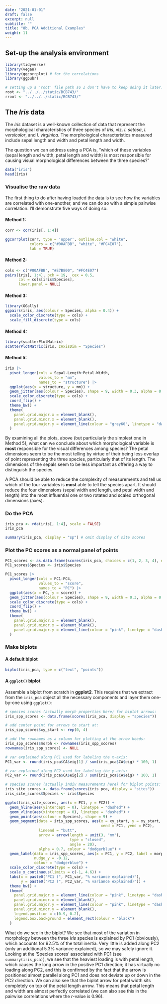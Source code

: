 ```yaml
---
date: "2021-01-01"
draft: false
excerpt: null
subtitle: ""
title: "8b. PCA Additional Examples"
weight: 11
---
```


<!--- # Topic 8b: Principal Component Analysis (PCA) --->

## Set-up the analysis environment

```r
library(tidyverse)
library(vegan)
library(ggcorrplot) # for the correlations
library(ggpubr)

# setting up a 'root' file path so I don't have to keep doing it later...
root <- "../../../static/BCB743/"
rroot <- "../../../static/BCB743/"
```

## The *Iris* data

The *Iris* dataset is a well-known collection of data that represent the morphological characteristics of three species of *Iris*, viz. *I. setosa*, *I. versicolor*, and *I. virginica*. The morphological characteristics measured include sepal length and width and petal length and width.

The question we can address using a PCA is, "which of these variables (sepal length and width, petal length and width) is most responsible for causing visual morphological differences between the three species?"

```r
data("iris")
head(iris)
```
### Visualise the raw data
The first thing to do after having loaded the data is to see how the variables are correlated with one-another, and we can do so with a simple pairwise correlation. I'll demonstrate five ways of doing so.

#### Method 1:
```r
corr <- cor(iris[, 1:4])

ggcorrplot(corr, type = 'upper', outline.col = "white",
           colors = c("#00AFBB", "white", "#FC4E07"),
           lab = TRUE)
```

#### Method 2:
```r
cols <- c("#00AFBB", "#E7B800", "#FC4E07")
pairs(iris[, 1:4], pch = 19,  cex = 0.5,
      col = cols[iris$Species],
      lower.panel = NULL)
```

#### Method 3:
```r
library(GGally)
ggpairs(iris, aes(colour = Species, alpha = 0.4)) +
  scale_color_discrete(type = cols) +
  scale_fill_discrete(type = cols)
```

#### Method 4:
```r
library(scatterPlotMatrix)
scatterPlotMatrix(iris, zAxisDim = "Species")
```

#### Method 5:
```r
iris |> 
  pivot_longer(cols = Sepal.Length:Petal.Width,
               values_to = "mm",
               names_to = "structure") |> 
  ggplot(aes(x = structure, y = mm)) +
  geom_jitter(aes(colour = Species), shape = 9, width = 0.3, alpha = 0.6) +
  scale_color_discrete(type = cols) +
  coord_flip() +
  theme_bw() +
  theme(
    panel.grid.major.x = element_blank(),
    panel.grid.minor.x = element_blank(),
    panel.grid.major.y = element_line(colour = "grey60", linetype = "dashed")
  )
```

By examining all the plots, above (but particularly the simplest one in Method 5), what can we conclude about which morphological variable is **most** responsible for the visual differences among species? The petal dimensions seem to be the most telling by virtue of their being less overlap of point representing the three species, particularly that of its length. The dimensions of the sepals seem to be less important as offering a way to distinguish the species. 

A PCA should be able to reduce the complexity of measurements and tell us which of the four variables is **most** able to tell the species apart. It should reduce the four dimensions (sepal width and length, and petal width and length) into the most influential one or two rotated and scaled orthogonal dimensions (axes).

### Do the PCA
```r
iris_pca <- rda(iris[, 1:4], scale = FALSE)
iris_pca
```

```r
summary(iris_pca, display = "sp") # omit display of site scores
```

### Plot the PC scores as a normal panel of points

```r
PC1_scores <- as.data.frame(scores(iris_pca, choices = c(1, 2, 3, 4), display = "sites"))
PC1_scores$Species <- iris$Species

PC1_scores |> 
  pivot_longer(cols = PC1:PC4,
               values_to = "score",
               names_to = "PC") |> 
  ggplot(aes(x = PC, y = score)) +
  geom_jitter(aes(colour = Species), shape = 9, width = 0.3, alpha = 0.6) +
  scale_color_discrete(type = cols) +
  coord_flip() +
  theme_bw() +
  theme(
    panel.grid.major.x = element_blank(),
    panel.grid.minor.x = element_blank(),
    panel.grid.major.y = element_line(colour = "pink", linetype = "dashed")
  )
```

### Make biplots

#### A default biplot

```r
biplot(iris_pca, type = c("text", "points"))
```

#### A `ggplot()` biplot

Assemble a biplot from scratch in **ggplot2**. This requires that we extract from the `iris_pca` object all the necessary components and layer them one-by-one using `ggplot()`:

```r
# species scores (actually morph properties here) for biplot arrows:
iris_spp_scores <- data.frame(scores(iris_pca, display = "species"))

# add center point for arrows to start at:
iris_spp_scores$xy_start <- rep(0, 4)

# add the rownames as a column for plotting at the arrow heads:
iris_spp_scores$morph <- rownames(iris_spp_scores)
rownames(iris_spp_scores) <- NULL

# var explained along PC1 used for labeling the x-axis:
PC1_var <- round(iris_pca$CA$eig[1] / sum(iris_pca$CA$eig) * 100, 1)

# var explained along PC2 used for labeling the y-axis:
PC2_var <- round(iris_pca$CA$eig[2] / sum(iris_pca$CA$eig) * 100, 1)

# species scores (actually indiv measurements here) for biplot points:
iris_site_scores <- data.frame(scores(iris_pca, display = "sites"))
iris_site_scores$Species <- iris$Species

ggplot(iris_site_scores, aes(x = PC1, y = PC2)) +
  geom_hline(aes(yintercept = 0), linetype = "dashed") +
  geom_vline(aes(xintercept = 0), linetype = "dashed") +
  geom_point(aes(colour = Species), shape = 9) +
  geom_segment(data = iris_spp_scores, aes(x = xy_start, y = xy_start,
                                           xend = PC1, yend = PC2),
               lineend = "butt",
               arrow = arrow(length = unit(3, "mm"),
                             type = "closed",
                             angle = 20),
               alpha = 0.7, colour = "dodgerblue") +
  geom_label(data = iris_spp_scores, aes(x = PC1, y = PC2, label = morph),
             nudge_y = -0.12,
             colour = "dodgerblue") +
  scale_color_discrete(type = cols) +
  scale_x_continuous(limits = c(-1, 4.6)) +
  labs(x = paste0("PC1 (", PC1_var, "% variance explained)"),
       y = paste0("PC2 (", PC2_var, "% variance explained)")) +
  theme_bw() +
  theme(
    panel.grid.major.x = element_line(colour = "pink", linetype = "dashed"),
    panel.grid.minor.x = element_blank(),
    panel.grid.major.y = element_line(colour = "pink", linetype = "dashed"),
    panel.grid.minor.y = element_blank(),
    legend.position = c(0.9, 0.2),
    legend.box.background = element_rect(colour = "black")
  )
```

What do we see in the biplot? We see that most of the variation in morphology between the three *Iris* species is explained by PC1 (obviously), which accounts for 92.5% of the total inertia. Very little is added along PC2 (only an additional 5.3% variance explained), so we may safely ignore it. Looking at the 'Species scores' associated with PC1 (see `summary(iris_pca)`), we see that the heaviest loading is with petal length, which causes the long arrow in the positive PC1 direction; it has virtually no loading along PC2, and this is confirmed by the fact that the arrow is positioned almost parallel along PC1 and does not deviate up or down in the PC2 direction. We can also see that the biplot arrow for petal width sits completely on top of the petal length arrow. This means that petal length and width are almost perfectly correlated (we can also see this in the pairwise correlations where the *r*-value is 0.96).

